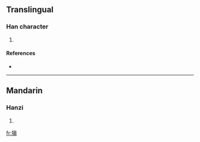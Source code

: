==Translingual==

===Han character===
{{Han char|rn=94|rad=犬|as=10|sn=13|four=|canj=大竹竹日十 (KHHAJ), X大竹竹日 (XKHHA)}}

# {{defn|Han|sort=犬10}}

====References====
* {{Han ref|kx=0717.110|dkj=20610|dj=1128.260|hdz=21363.020|uh=7346|ud=29510}}

----

==Mandarin==

===Hanzi===
{{cmn-hanzi|pin=[[háo]] ([[hao2]])|wg=hao<sup>2</sup>}}

# {{defn|Mandarin}}

[[fr:獆]]